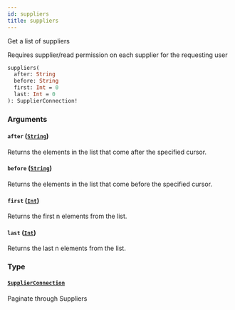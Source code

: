 ```yaml
---
id: suppliers
title: suppliers
---
```


Get a list of suppliers

Requires supplier/read permission on each supplier for the requesting user

```graphql
suppliers(
  after: String
  before: String
  first: Int = 0
  last: Int = 0
): SupplierConnection!

```

### Arguments

#### `after` ([`String`](/developers/supplier-apis/supply-api/graphql/reference/scalars/string))

Returns the elements in the list that come after the specified cursor.

#### `before` ([`String`](/developers/supplier-apis/supply-api/graphql/reference/scalars/string))

Returns the elements in the list that come before the specified cursor.

#### `first` ([`Int`](/developers/supplier-apis/supply-api/graphql/reference/scalars/int))

Returns the first n elements from the list.

#### `last` ([`Int`](/developers/supplier-apis/supply-api/graphql/reference/scalars/int))

Returns the last n elements from the list.

### Type

#### [`SupplierConnection`](/developers/supplier-apis/supply-api/graphql/reference/objects/supplier-connection)

Paginate through Suppliers
